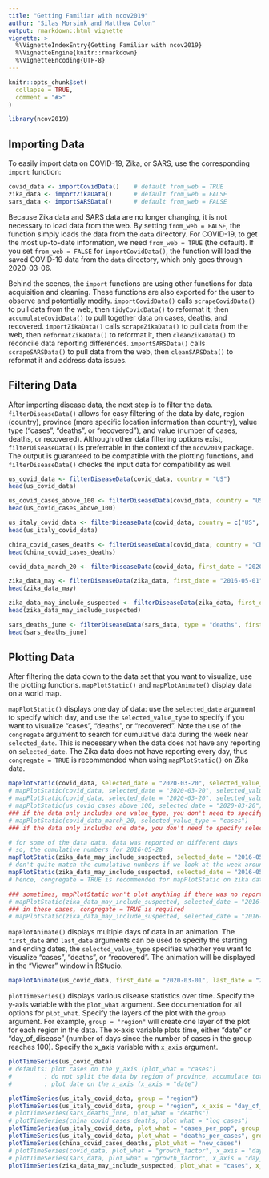 ```yaml
---
title: "Getting Familiar with ncov2019"
author: "Silas Morsink and Matthew Colon"
output: rmarkdown::html_vignette
vignette: >
  %\VignetteIndexEntry{Getting Familiar with ncov2019}
  %\VignetteEngine{knitr::rmarkdown}
  %\VignetteEncoding{UTF-8}
---
```


```r
knitr::opts_chunk$set(
  collapse = TRUE,
  comment = "#>"
)
```

``` r
library(ncov2019)
```

## Importing Data

To easily import data on COVID-19, Zika, or SARS, use the corresponding `import` function:

``` r
covid_data <- importCovidData()    # default from_web = TRUE
zika_data <- importZikaData()      # default from_web = FALSE
sars_data <- importSARSData()      # default from_web = FALSE
```

Because Zika data and SARS data are no longer changing, it is not necessary to load data from the web. By setting `from_web = FALSE`, the function simply loads the data from the `data` directory. For COVID-19, to get the most up-to-date information, we need `from_web = TRUE` (the default). If you set `from_web = FALSE` for `importCovidData()`, the function will load the saved COVID-19 data from the `data` directory, which only goes through 2020-03-06. 

Behind the scenes, the `import` functions are using other functions for data acquisition and cleaning. These functions are also exported for the user to observe and potentially modify. `importCovidData()` calls `scrapeCovidData()` to pull data from the web, then `tidyCovidData()` to reformat it, then `accumulateCovidData()` to pull together data on cases, deaths, and recovered. `importZikaData()` calls `scrapeZikaData()` to pull data from the web, then `reformatZikaData()` to reformat it, then `cleanZikaData()` to reconcile data reporting differences. `importSARSData()` calls `scrapeSARSData()` to pull data from the web, then `cleanSARSData()` to reformat it and address data issues. 

## Filtering Data 

After importing disease data, the next step is to filter the data. `filterDiseaseData()` allows for easy filtering of the data by date, region (country), province (more specific location information than country), value type ("cases", "deaths", or "recovered"), and value (number of cases, deaths, or recovered). Although other data filtering options exist, `filterDiseaseData()` is preferrable in the context of the `ncov2019` package. The output is guaranteed to be compatible with the plotting functions, and `filterDiseaseData()` checks the input data for compatibility as well.   

``` r

us_covid_data <- filterDiseaseData(covid_data, country = "US")
head(us_covid_data)

us_covid_cases_above_100 <- filterDiseaseData(covid_data, country = "US", type = "cases", min_value = 100)
head(us_covid_cases_above_100)

us_italy_covid_data <- filterDiseaseData(covid_data, country = c("US", "Italy"))
head(us_italy_covid_data)

china_covid_cases_deaths <- filterDiseaseData(covid_data, country = "China", type = c("cases", "deaths"))
head(china_covid_cases_deaths)

covid_data_march_20 <- filterDiseaseData(covid_data, first_date = "2020-03-20", last_date = "2020-03-20")

zika_data_may <- filterDiseaseData(zika_data, first_date = "2016-05-01", last_date = "2016-05-31")
head(zika_data_may)

zika_data_may_include_suspected <- filterDiseaseData(zika_data, first_date = "2016-05-01", last_date = "2016-05-31", include_suspected = TRUE)
head(zika_data_may_include_suspected)

sars_deaths_june <- filterDiseaseData(sars_data, type = "deaths", first_date = "2003-06-01", last_date = "2003-06-30")
head(sars_deaths_june)

```

## Plotting Data

After filtering the data down to the data set that you want to visualize, use the plotting functions. `mapPlotStatic()` and `mapPlotAnimate()` display data on a world map.

`mapPlotStatic()` displays one day of data: use the `selected_date` argument to specify which day, and use the `selected_value_type` to specify if you want to visualize "cases", "deaths", or "recovered". Note the use of the `congregate` argument to search for cumulative data during the week near `selected_date`. This is necessary when the data does not have any reporting on `selected_date`. The Zika data does not have reporting every day, thus `congregate = TRUE` is recommended when using `mapPlotStatic()` on Zika data.

``` r

mapPlotStatic(covid_data, selected_date = "2020-03-20", selected_value_type = "cases")
# mapPlotStatic(covid_data, selected_date = "2020-03-20", selected_value_type = "deaths")
# mapPlotStatic(covid_data, selected_date = "2020-03-20", selected_value_type = "recovered")
# mapPlotStatic(us_covid_cases_above_100, selected_date = "2020-03-20")
### if the data only includes one value_type, you don't need to specify selected_value_type
# mapPlotStatic(covid_data_march_20, selected_value_type = "cases")
### if the data only includes one date, you don't need to specify selected_date

# for some of the data data, data was reported on different days
# so, the cumulative numbers for 2016-05-28
mapPlotStatic(zika_data_may_include_suspected, selected_date = "2016-05-28")
# don't quite match the cumulative numbers if we look at the week around 2016-05-28
mapPlotStatic(zika_data_may_include_suspected, selected_date = "2016-05-28", congregate = TRUE)
# hence, congregate = TRUE is recommended for mapPlotStatic on zika data

### sometimes, mapPlotStatic won't plot anything if there was no reporting on that date
# mapPlotStatic(zika_data_may_include_suspected, selected_date = "2016-05-29")
### in these cases, congregate = TRUE is required
# mapPlotStatic(zika_data_may_include_suspected, selected_date = "2016-05-29", congregate = TRUE)

```

`mapPlotAnimate()` displays multiple days of data in an animation. The `first_date` and `last_date` arguments can be used to specify the starting and ending dates, the `selected_value_type` specifies whether you want to visualize "cases", "deaths", or "recovered". The animation will be displayed in the "Viewer" window in RStudio.

``` r
mapPlotAnimate(us_covid_data, first_date = "2020-03-01", last_date = "2020-03-15")
```

`plotTimeSeries()` displays various disease statistics over time. Specify the y-axis variable with the `plot_what` argument. See documentation for all options for `plot_what`. Specify the layers of the plot with the `group` argument. For example, `group = "region"` will create one layer of the plot for each region in the data. The x-axis variable plots time, either "date" or "day_of_disease" (number of days since the number of cases in the group reaches 100). Specify the x_axis variable with `x_axis` argument.

``` r

plotTimeSeries(us_covid_data)
# defaults: plot cases on the y_axis (plot_what = "cases")
#         : do not split the data by region of province, accumulate totals on day (group = "all")
#         : plot date on the x_axis (x_axis = "date")

plotTimeSeries(us_italy_covid_data, group = "region")
plotTimeSeries(us_italy_covid_data, group = "region", x_axis = "day_of_disease")
# plotTimeSeries(sars_deaths_june, plot_what = "deaths")
# plotTimeSeries(china_covid_cases_deaths, plot_what = "log_cases")
plotTimeSeries(us_italy_covid_data, plot_what = "cases_per_pop", group = "region", x_axis = "day_of_disease")
plotTimeSeries(us_italy_covid_data, plot_what = "deaths_per_cases", group = "region", x_axis = "day_of_disease")
plotTimeSeries(china_covid_cases_deaths, plot_what = "new_cases")
# plotTimeSeries(covid_data, plot_what = "growth_factor", x_axis = "day_of_disease")
# plotTimeSeries(sars_data, plot_what = "growth_factor", x_axis = "day_of_disease")
plotTimeSeries(zika_data_may_include_suspected, plot_what = "cases", x_axis = "date")

```

